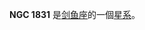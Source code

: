 {{NGCInfoBox|NGCID=NGC 1831|發現者=詹姆士·丹露帕|發現日期=1826年8月3日|其他編號=ESO 85-SC44|曆元=J2000.0|赤經=5時6分16.2秒
|赤緯=-64°55'7"|星座=剑鱼座|星體=星系|星等=11.2|表面亮度=|藍等=}}

'''NGC 1831''' 是[[剑鱼座|剑鱼座]]的一個[[星系|星系]]。

{{NGCReference|1831}}
{{Catalogs|NGC=1831}}